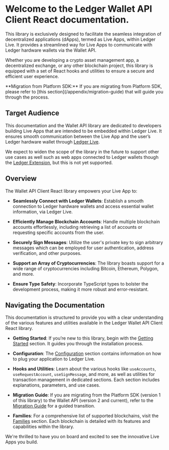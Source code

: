 
# Welcome to the Ledger Wallet API Client React documentation.

This library is exclusively designed to facilitate the seamless integration of decentralized applications (dApps), termed as Live Apps, within Ledger Live. It provides a streamlined way for Live Apps to communicate with Ledger hardware wallets via the Wallet API.

Whether you are developing a crypto asset management app, a decentralized exchange, or any other blockchain project, this library is equipped with a set of React hooks and utilities to ensure a secure and efficient user experience.

<Callout emoji="💡">
  **Migration from Platform SDK:** If you are migrating from Platform SDK, please refer to [this
  section](/appendix/migration-guide) that will
  guide you through the process.
</Callout>

## Target Audience

This documentation and the Wallet API library are dedicated to developers building Live Apps that are intended to be embedded within Ledger Live. It ensures smooth communication between the Live App and the user’s Ledger hardware wallet through [Ledger Live](https://www.ledger.com/ledger-live).

We expect to widen the scope of the library in the future to support other use cases as well such as web apps connected to Ledger wallets though the [Ledger Extension](https://www.ledger.com/ledger-extension), but this is not yet supported.

## Overview

The Wallet API Client React library empowers your Live App to:

- **Seamlessly Connect with Ledger Wallets**: Establish a smooth connection to Ledger hardware wallets and access essential wallet information, via Ledger Live.

- **Efficiently Manage Blockchain Accounts**: Handle multiple blockchain accounts effortlessly, including retrieving a list of accounts or requesting specific accounts from the user.

- **Securely Sign Messages**: Utilize the user's private key to sign arbitrary messages which can be employed for user authentication, address verification, and other purposes.

- **Support an Array of Cryptocurrencies**: The library boasts support for a wide range of cryptocurrencies including Bitcoin, Ethereum, Polygon, and more.

- **Ensure Type Safety**: Incorporate TypeScript types to bolster the development process, making it more robust and error-resistant.

## Navigating the Documentation

This documentation is structured to provide you with a clear understanding of the various features and utilities available in the Ledger Wallet API Client React library.

- **Getting Started**: If you’re new to this library, begin with the [Getting Started](./getting-started.md) section. It guides you through the installation process.

- **Configuration**: The [Configuration](./configuration.md) section contains information on how to plug your application to Ledger Live.

- **Hooks and Utilities**: Learn about the various hooks like `useAccounts`, `useRequestAccount`, `useSignMessage`, and more, as well as utilities for transaction management in dedicated sections. Each section includes explanations, parameters, and use cases.

- **Migration Guide**: If you are migrating from the Platform SDK (version 1 of this library) to the Wallet API (version 2 and current), refer to the [Migration Guide](./migration-guide.md) for a guided transition.

- **Families**: For a comprehensive list of supported blockchains, visit the [Families](./families.md) section. Each blockchain is detailed with its features and capabilities within the library.

We're thrilled to have you on board and excited to see the innovative Live Apps you build.